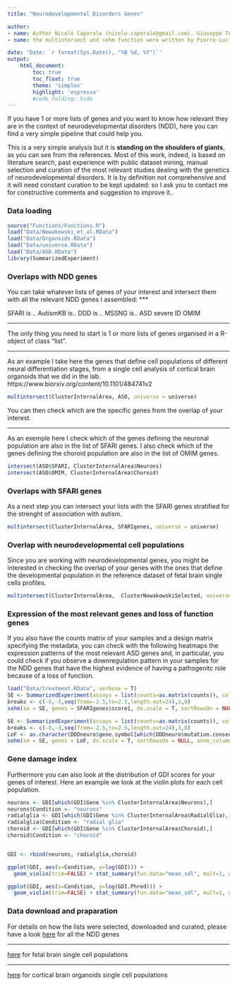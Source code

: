 ```yaml
---
title: "Neurodevelopmental Disorders Genes"

author:
- name: Author Nicolò Caporale (nicolo.caporale@gmail.com), Giuseppe Testa lab http://www.testalab.eu/ 
- name: the multintersect and sehm function were written by Pierre-Luc Germain (pl.germain@gmail.com)

date: 'Date: `r format(Sys.Date(), "%B %d, %Y")`'
output:
    html_document:
        toc: true
        toc_float: true
        theme: 'simplex'
        highlight: 'espresso'
        #code_folding: hide
---
```


If you have 1 or more lists of genes and you want to know how relevant they are in the context of neurodevelopmental disorders (NDD), here you can find a very simple pipeline that could help you.

This is a very simple analysis but it is **standing on the shoulders of giants**, as you can see from the references. Most of this work, indeed, is based on literature search, past experience with public dataset mining, manual selection and curation of the most relevant studies dealing with the genetics of neurodevelopmental disorders. It is by definition not comprehensive and it will need constant curation to be kept updated: so I ask you to contact me for constructive comments and suggestion to improve it..


### Data loading

```r
source("Functions/Functions.R")
load("Data/Nowakowski_et_al.RData")
load("Data/Organoids.RData")
load("Data/universe.RData")
load("Data/ASD.RData")
library(SummarizedExperiment)
```


### Overlaps with NDD genes

You can take whatever lists of genes of your interest and intersect them with all the relevant NDD genes I assembled:
***

SFARI is ..
AutismKB is..
DDD is ..
MSSNG is..
ASD severe 
ID
OMIM

***

The only thing you need to start is 1 or more lists of genes organised in a R-object of class "list".

***

As an example I take here the genes that define cell populations of different neural differentiation stages, from a single cell analysis of cortical brain organoids that we did in the lab. 
https://www.biorxiv.org/content/10.1101/484741v2

```r
multintersect(ClusterInternalArea, ASD, universe = universe)
```

You can then check which are the specific genes from the overlap of your interest.

***

As an exemple here I check which of the genes defining the neuronal population are also in the list of SFARI genes.
I also check which of the genes defining the choroid population are also in the list of OMIM genes.

```r
intersect(ASD$SFARI, ClusterInternalArea$Neurons)
intersect(ASD$OMIM, ClusterInternalArea$Choroid)
```

### Overlaps with SFARI genes

As a next step you can intersect your lists with the SFARI genes stratified for the strenght of association with autism.

```r
multintersect(ClusterInternalArea, SFARIgenes, universe = universe)
```

### Overlap with neurodevelopmental cell populations

Since you are working with neurodevelopmental genes, you might be interested in checking the overlap of your genes with the ones that define the developmental population in the reference dataset of fetal brain single cells profiles.


```r
multintersect(ClusterInternalArea,  ClusterNowakowskiSelected, universe = universe)
```

### Expression of the most relevant genes and loss of function genes

If you also have the counts matrix of your samples and a design matrix specifying the metadata, you can check with the following heatmaps the expression patterns of the most relevant ASD genes and, in particular, you could check if you observe a downregulation pattern in your samples for the NDD genes that have the highest evidence of having a pathogenitc role because of a loss of function. 

```r
load("Data/treatment.RData", verbose = T)
SE <- SummarizedExperiment(assays = list(counts=as.matrix(counts)), colData= design)
breaks <- c(-8,-3,seq(from=-2.5,to=2.5,length.out=24),3,8)
sehm(se = SE, genes = SFARIgenes$score1, do.scale = T, sortRowsOn = NULL, anno_columns = c("BrainArea","EXPO"), main="SFARI gene score 1")
```

```r
SE <- SummarizedExperiment(assays = list(counts=as.matrix(counts)), colData= design)
breaks <- c(-8,-3,seq(from=-2.5,to=2.5,length.out=24),3,8)
LoF <- as.character(DDDneuro$gene.symbol[which(DDDneuro$mutation.consequence=="loss of function")])
sehm(se = SE, genes = LoF, do.scale = T, sortRowsOn = NULL, anno_columns = c("BrainArea","EXPO"), show_rownames = F, main="Loss of function genes")
```

### Gene damage index

Furthermore you can also look at the distribution of GDI scores for your genes of interest. Here an example we look at the violin plots for each cell population.

```r
neurons <- GDI[which(GDI$Gene %in% ClusterInternalArea$Neurons),]
neurons$Condition <- "neurons"
radialglia <- GDI[which(GDI$Gene %in% ClusterInternalArea$RadialGlia),]
radialglia$Condition <- "radial glia"
choroid <- GDI[which(GDI$Gene %in% ClusterInternalArea$Choroid),]
choroid$Condition <- "choroid"


GDI <- rbind(neurons, radialglia,choroid)

ggplot(GDI, aes(x=Condition, y=log(GDI))) + 
  geom_violin(trim=FALSE) + stat_summary(fun.data="mean_sdl", mult=1, geom="crossbar", width=0.2 )

ggplot(GDI, aes(x=Condition, y=log(GDI.Phred))) + 
  geom_violin(trim=FALSE) + stat_summary(fun.data="mean_sdl", mult=1, geom="crossbar", width=0.2 )
```

### Data download and praparation

For details on how the lists were selected, downloaded and curated, please have a look [here](./DataPreparation/ASD/DataPreparation.html) for all the NDD genes

***
[here](./DataPreparation/Nowakowski_et_al/DataPreparation.html) for fetal brain single cell populations

***
[here](./DataPreparation/Lopez_et_al/DataPreparation.html) for cortical brain organoids single cell populations
